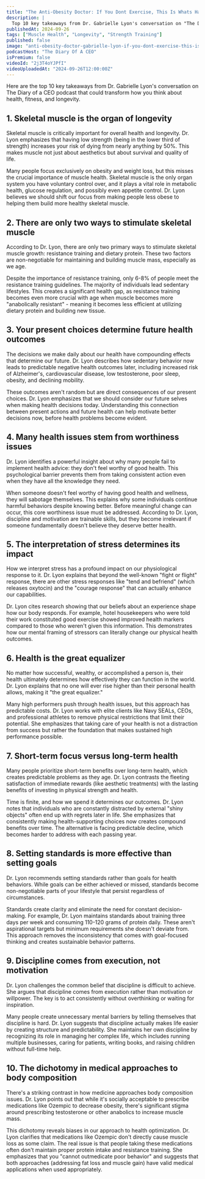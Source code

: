 ```yaml
---
title: "The Anti-Obesity Doctor: If You Dont Exercise, This Is Whats Happening To You! - Gabrielle Lyon"
description: |
  Top 10 key takeaways from Dr. Gabrielle Lyon's conversation on "The Diary of a CEO" podcast that could transform how you think about health, fitness, and longevity.
publishedAt: 2024-09-26
tags: ["Muscle Health", "Longevity", "Strength Training"]
published: false
image: "anti-obesity-doctor-gabrielle-lyon-if-you-dont-exercise-this-is-what-is-happening-to-you.jpg"
podcastHost: "The Diary Of A CEO"
isPremium: false
videoId: "2j3T4oYJPfI"
videoUploadedAt: "2024-09-26T12:00:00Z"
---
```



<PodcastSummaryPageLayout frontmatter={frontmatter}>

Here are the top 10 key takeaways from Dr. Gabrielle Lyon's conversation on The Diary of a CEO podcast that could transform how you think about health, fitness, and longevity.

## 1. Skeletal muscle is the organ of longevity

Skeletal muscle is critically important for overall health and longevity. Dr. Lyon emphasizes that having low strength (being in the lower third of strength) increases your risk of dying from nearly anything by 50%. This makes muscle not just about aesthetics but about survival and quality of life.

Many people focus exclusively on obesity and weight loss, but this misses the crucial importance of muscle health. Skeletal muscle is the only organ system you have voluntary control over, and it plays a vital role in metabolic health, glucose regulation, and possibly even appetite control. Dr. Lyon believes we should shift our focus from making people less obese to helping them build more healthy skeletal muscle.

## 2. There are only two ways to stimulate skeletal muscle

According to Dr. Lyon, there are only two primary ways to stimulate skeletal muscle growth: resistance training and dietary protein. These two factors are non-negotiable for maintaining and building muscle mass, especially as we age.

Despite the importance of resistance training, only 6-8% of people meet the resistance training guidelines. The majority of individuals lead sedentary lifestyles. This creates a significant health gap, as resistance training becomes even more crucial with age when muscle becomes more "anabolically resistant" - meaning it becomes less efficient at utilizing dietary protein and building new tissue.

## 3. Your present choices determine future health outcomes

The decisions we make daily about our health have compounding effects that determine our future. Dr. Lyon describes how sedentary behavior now leads to predictable negative health outcomes later, including increased risk of Alzheimer's, cardiovascular disease, low testosterone, poor sleep, obesity, and declining mobility.

These outcomes aren't random but are direct consequences of our present choices. Dr. Lyon emphasizes that we should consider our future selves when making health decisions today. Understanding this connection between present actions and future health can help motivate better decisions now, before health problems become evident.

## 4. Many health issues stem from worthiness issues

Dr. Lyon identifies a powerful insight about why many people fail to implement health advice: they don't feel worthy of good health. This psychological barrier prevents them from taking consistent action even when they have all the knowledge they need.

When someone doesn't feel worthy of having good health and wellness, they will sabotage themselves. This explains why some individuals continue harmful behaviors despite knowing better. Before meaningful change can occur, this core worthiness issue must be addressed. According to Dr. Lyon, discipline and motivation are trainable skills, but they become irrelevant if someone fundamentally doesn't believe they deserve better health.

## 5. The interpretation of stress determines its impact

How we interpret stress has a profound impact on our physiological response to it. Dr. Lyon explains that beyond the well-known "fight or flight" response, there are other stress responses like "tend and befriend" (which releases oxytocin) and the "courage response" that can actually enhance our capabilities.

Dr. Lyon cites research showing that our beliefs about an experience shape how our body responds. For example, hotel housekeepers who were told their work constituted good exercise showed improved health markers compared to those who weren't given this information. This demonstrates how our mental framing of stressors can literally change our physical health outcomes.

## 6. Health is the great equalizer

No matter how successful, wealthy, or accomplished a person is, their health ultimately determines how effectively they can function in the world. Dr. Lyon explains that no one will ever rise higher than their personal health allows, making it "the great equalizer."

Many high performers push through health issues, but this approach has predictable costs. Dr. Lyon works with elite clients like Navy SEALs, CEOs, and professional athletes to remove physical restrictions that limit their potential. She emphasizes that taking care of your health is not a distraction from success but rather the foundation that makes sustained high performance possible.

## 7. Short-term focus versus long-term health

Many people prioritize short-term benefits over long-term health, which creates predictable problems as they age. Dr. Lyon contrasts the fleeting satisfaction of immediate rewards (like aesthetic treatments) with the lasting benefits of investing in physical strength and health.

Time is finite, and how we spend it determines our outcomes. Dr. Lyon notes that individuals who are constantly distracted by external "shiny objects" often end up with regrets later in life. She emphasizes that consistently making health-supporting choices now creates compound benefits over time. The alternative is facing predictable decline, which becomes harder to address with each passing year.

## 8. Setting standards is more effective than setting goals

Dr. Lyon recommends setting standards rather than goals for health behaviors. While goals can be either achieved or missed, standards become non-negotiable parts of your lifestyle that persist regardless of circumstances.

Standards create clarity and eliminate the need for constant decision-making. For example, Dr. Lyon maintains standards about training three days per week and consuming 110-120 grams of protein daily. These aren't aspirational targets but minimum requirements she doesn't deviate from. This approach removes the inconsistency that comes with goal-focused thinking and creates sustainable behavior patterns.

## 9. Discipline comes from execution, not motivation

Dr. Lyon challenges the common belief that discipline is difficult to achieve. She argues that discipline comes from execution rather than motivation or willpower. The key is to act consistently without overthinking or waiting for inspiration.

Many people create unnecessary mental barriers by telling themselves that discipline is hard. Dr. Lyon suggests that discipline actually makes life easier by creating structure and predictability. She maintains her own discipline by recognizing its role in managing her complex life, which includes running multiple businesses, caring for patients, writing books, and raising children without full-time help.

## 10. The dichotomy in medical approaches to body composition

There's a striking contrast in how medicine approaches body composition issues. Dr. Lyon points out that while it's socially acceptable to prescribe medications like Ozempic to decrease obesity, there's significant stigma around prescribing testosterone or other anabolics to increase muscle mass.

This dichotomy reveals biases in our approach to health optimization. Dr. Lyon clarifies that medications like Ozempic don't directly cause muscle loss as some claim. The real issue is that people taking these medications often don't maintain proper protein intake and resistance training. She emphasizes that you "cannot outmedicate poor behavior" and suggests that both approaches (addressing fat loss and muscle gain) have valid medical applications when used appropriately.

</PodcastSummaryPageLayout>
